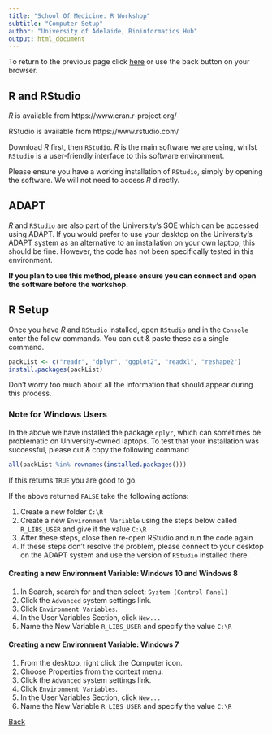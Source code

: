 ```yaml
---
title: "School Of Medicine: R Workshop"
subtitle: "Computer Setup"
author: "University of Adelaide, Bioinformatics Hub"
output: html_document
---
```


To return to the previous page click [here](https://uofabioinformaticshub.github.io/schoolOfMedicine2016/) or use the back button on your browser.

## R and RStudio

*R* is available from https://www.cran.r-project.org/ 

RStudio is available from https://www.rstudio.com/

Download *R* first, then `RStudio`. 
*R* is the main software we are using, whilst `RStudio` is a user-friendly interface to this software environment.

Please ensure you have a working installation of `RStudio`, simply by opening the software.
We will not need to access *R* directly.

## ADAPT

*R* and `RStudio` are also part of the University's SOE which can be accessed using ADAPT.
If you would prefer to use your desktop on the University's ADAPT system as an alternative to an installation on your own laptop, this should be fine.
However, the code has not been specifically tested in this environment.

__If you plan to use this method, please ensure you can connect and open the software before the workshop.__

## R Setup

Once you have *R* and `RStudio` installed, open `RStudio` and in the `Console` enter the follow commands.
You can cut & paste these as a single command.

```r
packList <- c("readr", "dplyr", "ggplot2", "readxl", "reshape2")
install.packages(packList)
```

Don't worry too much about all the information that should appear during this process.

### Note for Windows Users

In the above we have installed the package `dplyr`, which can sometimes be problematic on University-owned laptops.
To test that your installation was successful, please cut & copy the following command

```r
all(packList %in% rownames(installed.packages()))
```

If this returns `TRUE` you are good to go.

If the above returned `FALSE` take the following actions:
    
1. Create a new folder `C:\R`  
2. Create a new `Environment Variable` using the steps below called `R_LIBS_USER` and give it the value `C:\R`
3. After these steps, close then re-open RStudio and run the code again
4. If these steps don't resolve the problem, please connect to your desktop on the ADAPT system and use the version of `RStudio` installed there.

#### Creating a new Environment Variable: Windows 10 and Windows 8

1. In Search, search for and then select: `System (Control Panel)`
2. Click the `Advanced` system settings link.
3. Click `Environment Variables`. 
4. In the User Variables Section, click `New...`
5. Name the New Variable `R_LIBS_USER` and specify the value `C:\R`

#### Creating a new Environment Variable:  Windows 7

1. From the desktop, right click the Computer icon.
2. Choose Properties from the context menu.
3. Click the `Advanced` system settings link.
4. Click `Environment Variables`. 
5. In the User Variables Section, click `New...`
6. Name the New Variable `R_LIBS_USER` and specify the value `C:\R`

[Back](https://uofabioinformaticshub.github.io/schoolOfMedicine2016/)